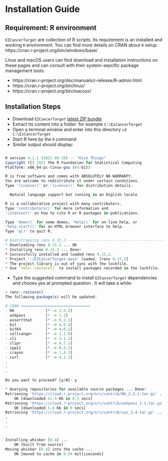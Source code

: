 # Installation Guide

## Requirement: R environment

`EZCancerTarget` are collection of R scripts. Its requirement is an installed and working `R` environment. You can find more details on CRAN about `R` setup: https://cran.r-project.org/bin/windows/base/

Linux and macOS users can find download and installation instructions on these pages and can consult with their system-sepcific package management tools:

* https://cran.r-project.org/doc/manuals/r-release/R-admin.html
* https://cran.r-project.org/bin/linux/
* https://cran.r-project.org/bin/macosx/


## Installation Steps

* Download `EZCancerTarget` [latest ZIP bundle](https://github.com/cycle20/EZCancerTarget/archive/refs/heads/main.zip)
* Extract its content into a folder: for example `C:\EzCancerTarget`
* Open a terminal window and enter into this directory `cd C:\EzCancerTarget`
* Start R here by the `R` command
* Similar output should display:

```r

R version 4.1.1 (2021-08-10) -- "Kick Things"
Copyright (C) 2021 The R Foundation for Statistical Computing
Platform: x86_64-pc-linux-gnu (64-bit)

R is free software and comes with ABSOLUTELY NO WARRANTY.
You are welcome to redistribute it under certain conditions.
Type 'license()' or 'licence()' for distribution details.

  Natural language support but running in an English locale

R is a collaborative project with many contributors.
Type 'contributors()' for more information and
'citation()' on how to cite R or R packages in publications.

Type 'demo()' for some demos, 'help()' for on-line help, or
'help.start()' for an HTML browser interface to help.
Type 'q()' to quit R.

# Bootstrapping renv 0.15.2 --------------------------------------------------
* Downloading renv 0.15.2 ... OK
* Installing renv 0.15.2 ... Done!
* Successfully installed and loaded renv 0.15.2.
* Project '~/EZCancerTarget-main' loaded. [renv 0.15.2]
* The project library is out of sync with the lockfile.
* Use `renv::restore()` to install packages recorded in the lockfile.
```

* Type the suggested command to install `EZCancerTarget` dependencies and chooes yes at prompted question . It will take a while:

```r
> renv::restore()
The following package(s) will be updated:

# CRAN ===============================
- R6              [* -> 2.5.1]
- askpass         [* -> 1.1]
- assertthat      [* -> 0.2.1]
- bit             [* -> 4.0.4]
- bit64           [* -> 4.0.5]
- cellranger      [* -> 1.1.0]
- cli             [* -> 3.1.1]
- clipr           [* -> 0.7.1]
- cpp11           [* -> 0.4.2]
- crayon          [* -> 1.4.2]
- curl            [* -> 4.3.2]
.
.
.

Do you want to proceed? [y/N]: y

* Querying repositories for available source packages ... Done!
Retrieving 'https://cloud.r-project.org/src/contrib/R6_2.5.1.tar.gz' ...
	OK [downloaded 61.9 Kb in 0.3 secs]
Retrieving 'https://cloud.r-project.org/src/contrib/askpass_1.1.tar.gz' ...
	OK [downloaded 5.6 Kb in 0 secs]
Retrieving 'https://cloud.r-project.org/src/contrib/sys_3.4.tar.gz' ...
.
.
.


Installing whisker [0.4] ...
	OK [built from source]
Moving whisker [0.4] into the cache ...
	OK [moved to cache in 0.64 milliseconds]
```
